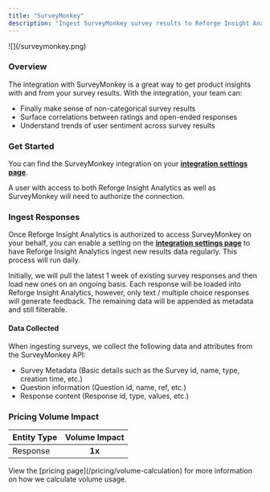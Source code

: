 ```yaml
---
title: "SurveyMonkey"
description: "Ingest SurveyMonkey survey results to Reforge Insight Analytics for consolidation and analysis"
---
```


<Frame>
  ![](/surveymonkey.png)
</Frame>

### Overview

The integration with SurveyMonkey is a great way to get product insights with and from your survey results. With the integration, your team can:

- Finally make sense of non-categorical survey results
- Surface correlations between ratings and open-ended responses
- Understand trends of user sentiment across survey results

### Get Started

You can find the SurveyMonkey integration on your [**integration settings page**](https://insights.reforge.com/w/default/settings/integrations/survey-monkey).

A user with access to both Reforge Insight Analytics as well as SurveyMonkey will need to authorize the connection.

<Steps>
  <Step title='Go to "Settings"'>
    
  </Step>
  <Step title='Click "Integrations" in the navigation menu'>
    
  </Step>
  <Step title='Click "SurveyMonkey"'>
    
  </Step>
  <Step title='Click "Connect"'>
    
  </Step>
  <Step title="If necessary, log in to SurveyMonkey using the appropriate account">
    
  </Step>
  <Step title="Review and approve the permissions requested">
    
  </Step>
  <Step title="Once confirmed, you will be returned to Reforge Insight Analytics, where you can toggle on survey ingestion">
    
  </Step>
</Steps>

### Ingest Responses

Once Reforge Insight Analytics is authorized to access SurveyMonkey on your behalf, you can enable a setting on the [**integration settings page**](https://insights.reforge.com/w/default/settings/integrations/SurveyMonkey) to have Reforge Insight Analytics ingest new results data regularly. This process will run daily.

Initially, we will pull the latest 1 week of existing survey responses and then load new ones on an ongoing basis. Each response will be loaded into Reforge Insight Analytics, however, only text / multiple choice responses will generate feedback. The remaining data will be appended as metadata and still filterable.

#### Data Collected

When ingesting surveys, we collect the following data and attributes from the SurveyMonkey API:

- Survey Metadata (Basic details such as the Survey id, name, type, creation time, etc.)
- Question information (Question id, name, ref, etc.)
- Response content (Response id, type, values, etc.)

### Pricing Volume Impact

| Entity Type | Volume Impact |
| :---------- | :-----------: |
| Response    | **1x**        |

<Info>
  View the [pricing page](/pricing/volume-calculation) for more information on
  how we calculate volume usage.
</Info>
